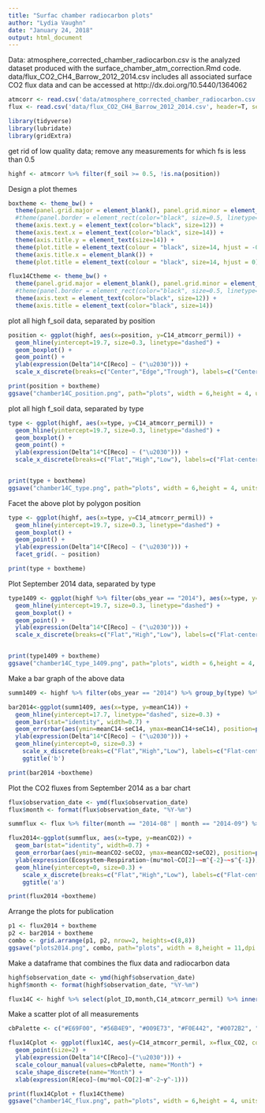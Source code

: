 ```yaml
---
title: "Surfac chamber radiocarbon plots"
author: "Lydia Vaughn"
date: "January 24, 2018"
output: html_document
---
```


Data: atmosphere_corrected_chamber_radiocarbon.csv is the analyzed dataset produced with the surface_chamber_atm_correction.Rmd code. data/flux_CO2_CH4_Barrow_2012_2014.csv includes all associated surface CO2 flux data and can be accessed at http://dx.doi.org/10.5440/1364062
```r
atmcorr <- read.csv('data/atmosphere_corrected_chamber_radiocarbon.csv', header=T, sep=',', stringsAsFactors=F)
flux <- read.csv('data/flux_CO2_CH4_Barrow_2012_2014.csv', header=T, sep=',', stringsAsFactors=F)
```

```r
library(tidyverse)
library(lubridate)
library(gridExtra)
```

get rid of low quality data; remove any measurements for which fs is less than 0.5
```r
highf <- atmcorr %>% filter(f_soil >= 0.5, !is.na(position))
```

Design a plot themes
```r
boxtheme <- theme_bw() + 
  theme(panel.grid.major = element_blank(), panel.grid.minor = element_blank(), panel.background = element_blank()) +
  #theme(panel.border = element_rect(color="black", size=0.5, linetype="solid")) +
  theme(axis.text.y = element_text(color="black", size=12)) +
  theme(axis.text.x = element_text(color="black", size=14)) +
  theme(axis.title.y = element_text(size=14)) +
  theme(plot.title = element_text(colour = "black", size=14, hjust = -0.1)) +
  theme(axis.title.x = element_blank()) +
  theme(plot.title = element_text(colour = "black", size=14, hjust = 0))

flux14Ctheme <- theme_bw() + 
  theme(panel.grid.major = element_blank(), panel.grid.minor = element_blank(), panel.background = element_blank()) +
  #theme(panel.border = element_rect(color="black", size=0.5, linetype="solid")) +
  theme(axis.text = element_text(color="black", size=12)) +
  theme(axis.title = element_text(color="black", size=14)) 

```

plot all high f_soil data, separated by position
```r
position <- ggplot(highf, aes(x=position, y=C14_atmcorr_permil)) +
  geom_hline(yintercept=19.7, size=0.3, linetype="dashed") +
  geom_boxplot() +
  geom_point() +
  ylab(expression(Delta^14*C[Reco] ~ ("\u2030"))) +
  scale_x_discrete(breaks=c("Center","Edge","Trough"), labels=c("Center","Rim","Trough")) 

print(position + boxtheme)
ggsave("chamber14C_position.png", path="plots", width = 6,height = 4, units="in", dpi = 600)
```

plot all high f_soil data, separated by type
```r
type <- ggplot(highf, aes(x=type, y=C14_atmcorr_permil)) +
  geom_hline(yintercept=19.7, size=0.3, linetype="dashed") +
  geom_boxplot() +
  geom_point() +
  ylab(expression(Delta^14*C[Reco] ~ ("\u2030"))) +
  scale_x_discrete(breaks=c("Flat","High","Low"), labels=c("Flat-centered","High-centered","Low-centered")) 


print(type + boxtheme)
ggsave("chamber14C_type.png", path="plots", width = 6,height = 4, units="in", dpi = 600)
```

Facet the above plot by polygon position
```r
type <- ggplot(highf, aes(x=type, y=C14_atmcorr_permil)) +
  geom_hline(yintercept=19.7, size=0.3, linetype="dashed") +
  geom_boxplot() +
  geom_point() +
  ylab(expression(Delta^14*C[Reco] ~ ("\u2030"))) +
  facet_grid(. ~ position)

print(type + boxtheme)
```

Plot September 2014 data, separated by type
```r
type1409 <- ggplot(highf %>% filter(obs_year == "2014"), aes(x=type, y=C14_atmcorr_permil)) +
  geom_hline(yintercept=19.7, size=0.3, linetype="dashed") +
  geom_boxplot() +
  geom_point() +
  ylab(expression(Delta^14*C[Reco] ~ ("\u2030"))) +
  scale_x_discrete(breaks=c("Flat","High","Low"), labels=c("Flat-centered","High-centered","Low-centered")) 


print(type1409 + boxtheme)
ggsave("chamber14C_type_1409.png", path="plots", width = 6,height = 4, units="in", dpi = 600)
```

Make a bar graph of the above data
```r
summ1409 <- highf %>% filter(obs_year == "2014") %>% group_by(type) %>% summarize(meanC14 = mean(C14_atmcorr_permil), sdC14 = sd(C14_atmcorr_permil), nC14 = length(C14_atmcorr_permil)) %>% mutate(seC14 = sdC14/nC14^0.5)

bar2014<-ggplot(summ1409, aes(x=type, y=meanC14)) +
  geom_hline(yintercept=17.7, linetype="dashed", size=0.3) +
  geom_bar(stat="identity", width=0.7) +
  geom_errorbar(aes(ymin=meanC14-seC14, ymax=meanC14+seC14), position=position_dodge(), width=0.2, size=0.4) +
  ylab(expression(Delta^14*C[Reco] ~ ("\u2030"))) +
  geom_hline(yintercept=0, size=0.3) +
    scale_x_discrete(breaks=c("Flat","High","Low"), labels=c("Flat-centered","High-centered","Low-centered"))  +
    ggtitle('b') 

print(bar2014 +boxtheme) 
```

Plot the CO2 fluxes from September 2014 as a bar chart
```r
flux$observation_date <- ymd(flux$observation_date)
flux$month <- format(flux$observation_date, "%Y-%m")

summflux <- flux %>% filter(month == "2014-08" | month == "2014-09") %>% group_by(type) %>% summarize(meanCO2 = mean(flux_CO2), sdCO2 = sd(flux_CO2), nCO2 = length(flux_CO2)) %>% mutate(seCO2 = sdCO2/nCO2^0.5)

flux2014<-ggplot(summflux, aes(x=type, y=meanCO2)) +
  geom_bar(stat="identity", width=0.7) +
  geom_errorbar(aes(ymin=meanCO2-seCO2, ymax=meanCO2+seCO2), position=position_dodge(), width=0.2, size=0.4) +
  ylab(expression(Ecosystem~Respiration~(mu*mol~CO[2]~~m^{-2}~~s^{-1}))) +
  geom_hline(yintercept=0, size=0.3) +
    scale_x_discrete(breaks=c("Flat","High","Low"), labels=c("Flat-centered","High-centered","Low-centered"))  +
    ggtitle('a') 

print(flux2014 +boxtheme) 
```

Arrange the plots for publication
```r
p1 <- flux2014 + boxtheme
p2 <- bar2014 + boxtheme
combo <- grid.arrange(p1, p2, nrow=2, heights=c(8,8))
ggsave("plots2014.png", combo, path="plots", width = 8,height = 11,dpi = 1200)
```

Make a dataframe that combines the flux data and radiocarbon data
```r
highf$observation_date <- ymd(highf$observation_date)
highf$month <- format(highf$observation_date, "%Y-%m")

flux14C <- highf %>% select(plot_ID,month,C14_atmcorr_permil) %>% inner_join(flux %>% filter(chamber_type == "opaque") %>% mutate(month = ifelse(month == "2014-08", "2014-09", month)) %>%  select(plot_ID,month,flux_CO2))
```

Make a scatter plot of all measurements
```r
cbPalette <- c("#E69F00", "#56B4E9", "#009E73", "#F0E442", "#0072B2", "#D55E00", "#CC79A7")

flux14Cplot <- ggplot(flux14C, aes(y=C14_atmcorr_permil, x=flux_CO2, colour=month, shape=month)) +
  geom_point(size=2) +
  ylab(expression(Delta^14*C[Reco]~("\u2030"))) +
  scale_colour_manual(values=cbPalette, name="Month") +
  scale_shape_discrete(name="Month") +
  xlab(expression(R[eco]~(mu*mol~CO[2]~m^-2~y^-1))) 

print(flux14Cplot + flux14Ctheme)
ggsave("chamber14C_flux.png", path="plots", width = 6,height = 4, units="in", dpi = 600)

```